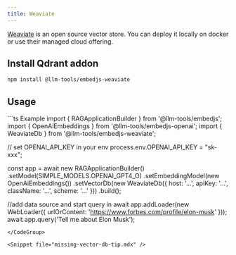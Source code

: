 ```yaml
---
title: Weaviate
---
```


[Weaviate](https://weaviate.io/) is an open source vector store. You can deploy it locally on docker or use their managed cloud offering.

## Install Qdrant addon

```bash
npm install @llm-tools/embedjs-weaviate
```

## Usage
<CodeGroup>
```ts Example
import { RAGApplicationBuilder } from '@llm-tools/embedjs';
import { OpenAiEmbeddings } from '@llm-tools/embedjs-openai';
import { WeaviateDb } from '@llm-tools/embedjs-weaviate';

// set OPENAI_API_KEY in your env
process.env.OPENAI_API_KEY = "sk-xxx";

const app = await new RAGApplicationBuilder()
.setModel(SIMPLE_MODELS.OPENAI_GPT4_O)
.setEmbeddingModel(new OpenAiEmbeddings())
.setVectorDb(new WeaviateDb({ host: '...', apiKey: '...', className: '...', scheme: '...' }))
.build();


//add data source and start query in
await app.addLoader(new WebLoader({ urlOrContent: 'https://www.forbes.com/profile/elon-musk' }));
await app.query('Tell me about Elon Musk');
```
</CodeGroup>

<Snippet file="missing-vector-db-tip.mdx" />
